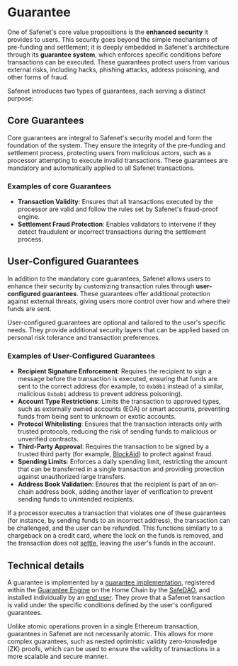 # Guarantee

One of Safenet's core value propositions is the **enhanced security** it provides to users. 
This security goes beyond the simple mechanisms of pre-funding and settlement; it is deeply embedded in Safenet's architecture through its **guarantee system**, which enforces specific conditions before transactions can be executed. 
These guarantees protect users from various external risks, including hacks, phishing attacks, address poisoning, and other forms of fraud.

Safenet introduces two types of guarantees, each serving a distinct purpose:

## Core Guarantees

Core guarantees are integral to Safenet's security model and form the foundation of the system. 
They ensure the integrity of the pre-funding and settlement process, protecting users from malicious actors, such as a processor attempting to execute invalid transactions. 
These guarantees are mandatory and automatically applied to all Safenet transactions.

### Examples of core Guarantees

- **Transaction Validity**: Ensures that all transactions executed by the processor are valid and follow the rules set by Safenet's fraud-proof engine.
- **Settlement Fraud Protection**: Enables validators to intervene if they detect fraudulent or incorrect transactions during the settlement process.

## User-Configured Guarantees

In addition to the mandatory core guarantees, Safenet allows users to enhance their security by customizing transaction rules through **user-configured guarantees**. 
These guarantees offer additional protection against external threats, giving users more control over how and where their funds are sent.

User-configured guarantees are optional and tailored to the user's specific needs. 
They provide additional security layers that can be applied based on personal risk tolerance and transaction preferences.

### Examples of User-Configured Guarantees

- **Recipient Signature Enforcement**: Requires the recipient to sign a message before the transaction is executed, ensuring that funds are sent to the correct address (for example, to `0xb0b1` instead of a similar, malicious `0xbab1` address to prevent address poisoning).
- **Account Type Restrictions**: Limits the transaction to approved types, such as externally owned accounts (EOA) or smart accounts, preventing funds from being sent to unknown or exotic accounts.
- **Protocol Whitelisting**: Ensures that the transaction interacts only with trusted protocols, reducing the risk of sending funds to malicious or unverified contracts.
- **Third-Party Approval**: Requires the transaction to be signed by a trusted third party (for example, [BlockAid](https://blockaid.xyz)) to protect against fraud.
- **Spending Limits**: Enforces a daily spending limit, restricting the amount that can be transferred in a single transaction and providing protection against unauthorized large transfers.
- **Address Book Validation**: Ensures that the recipient is part of an on-chain address book, adding another layer of verification to prevent sending funds to unintended recipients.

If a processor executes a transaction that violates one of these guarantees (for instance, by sending funds to an incorrect address), the transaction can be challenged, and the user can be refunded. 
This functions similarly to a chargeback on a credit card, where the lock on the funds is removed, and the transaction does not [settle](./settlement.mdx), leaving the user's funds in the account.

## Technical details

A guarantee is implemented by a [guarantee implementation](../protocol/guarantee-implementation.mdx), registered within the [Guarantee Engine](../protocol/guarantee-engine.mdx) on the Home Chain by the [SafeDAO](../protocol/safe-dao.mdx), and installed individually by an [end user](../core-components/end-user.mdx). 
They prove that a Safenet transaction is valid under the specific conditions defined by the user's configured guarantees.

Unlike atomic operations proven in a single Ethereum transaction, guarantees in Safenet are not necessarily atomic. 
This allows for more complex guarantees, such as nested optimistic validity zero-knowledge (ZK) proofs, which can be used to ensure the validity of transactions in a more scalable and secure manner.

